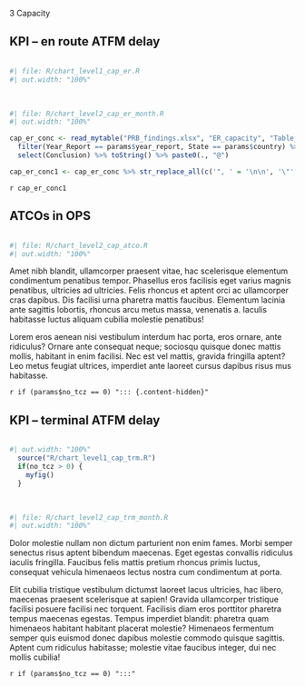 [3 Capacity]{class="fakeh1"}

::: {#container-cap style="clear: both"}

## KPI – en route ATFM delay

<!-- empty line to ensure next heading leaves enough space -->
<div style="height: 1px"></div>

:::: {#chart-cap class="mychart"}
```r
#| file: R/chart_level1_cap_er.R
#| out.width: "100%"
```

<br>

```r
#| file: R/chart_level2_cap_er_month.R
#| out.width: "100%"
```
::::

:::: {#concl-cap}
```r
cap_er_conc <- read_mytable("PRB_findings.xlsx", "ER_capacity", "Table_Findings_ER_capacity") %>% 
  filter(Year_Report == params$year_report, State == params$country) %>% 
  select(Conclusion) %>% toString() %>% paste0(., "@")

cap_er_conc1 <- cap_er_conc %>% str_replace_all(c('", ' = '\n\n', '\"' = '', '\n\n\n' = '\n\n')) %>% str_replace(fixed('c('), '') %>%  str_replace(fixed(')@'), '\n') 
```

`r cap_er_conc1`
::::
:::


::: {#container-cap style="clear: both"}

## ATCOs in OPS
<!-- empty line to ensure next heading leaves enough space -->
<div style="height: 1px"></div>

:::: {#chart-cap class="mychart"}

```r
#| file: R/chart_level2_cap_atco.R
#| out.width: "100%"
```

::::

:::: {#concl-cap}
Amet nibh blandit, ullamcorper praesent vitae, hac scelerisque elementum condimentum penatibus tempor. Phasellus eros facilisis eget varius magnis
penatibus, ultricies ad ultricies. Felis rhoncus et aptent orci ac ullamcorper cras dapibus. Dis facilisi urna pharetra mattis faucibus. Elementum
lacinia ante sagittis lobortis, rhoncus arcu metus massa, venenatis a. Iaculis habitasse luctus aliquam cubilia molestie penatibus!

Lorem eros aenean nisi vestibulum interdum hac porta, eros ornare, ante ridiculus? Ornare ante consequat neque; sociosqu quisque donec mattis
mollis, habitant in enim facilisi. Nec est vel mattis, gravida fringilla aptent? Leo metus feugiat ultrices, imperdiet ante laoreet cursus dapibus
risus mus habitasse.
::::
:::

`r if (params$no_tcz == 0) "::: {.content-hidden}"`

:::: {#container-cap style="clear: both"}

## KPI – terminal ATFM delay

<!-- empty line to ensure next heading leaves enough space -->
<div style="height: 1px"></div>

::::: {#chart-cap class="mychart"}

```r
#| out.width: "100%"
  source("R/chart_level1_cap_trm.R")
  if(no_tcz > 0) {
    myfig()
  }
```

<br>

```r
#| file: R/chart_level2_cap_trm_month.R
#| out.width: "100%"
```
:::::

::::: {#concl-cap-trm}
Dolor molestie nullam non dictum parturient non enim fames. Morbi semper senectus risus aptent bibendum maecenas. Eget egestas convallis ridiculus
iaculis fringilla. Faucibus felis mattis pretium rhoncus primis luctus, consequat vehicula himenaeos lectus nostra cum condimentum at porta.

Elit cubilia tristique vestibulum dictumst laoreet lacus ultricies, hac libero, maecenas praesent scelerisque at sapien! Gravida ullamcorper
tristique facilisi posuere facilisi nec torquent. Facilisis diam eros porttitor pharetra tempus maecenas egestas. Tempus imperdiet blandit:
pharetra quam himenaeos habitant habitant placerat molestie? Himenaeos fermentum semper quis euismod donec dapibus molestie commodo quisque
sagittis. Aptent cum ridiculus habitasse; molestie vitae faucibus integer, dui nec mollis cubilia!
:::::
::::

`r if (params$no_tcz == 0) ":::"`
